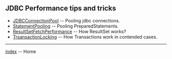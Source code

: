 == JDBC Performance tips and tricks ==
* [[JDBCConnectionPool]] -- Pooling jdbc connections.
* [[StatementPooling]] -- Pooling PreparedStatements.
* [[ResultSetFetchPerformance]] -- How ResultSet works? 
* [[TrsansactionLocking]] -- How Transactions work in contended cases.
<hr>

[[index]] -- Home
